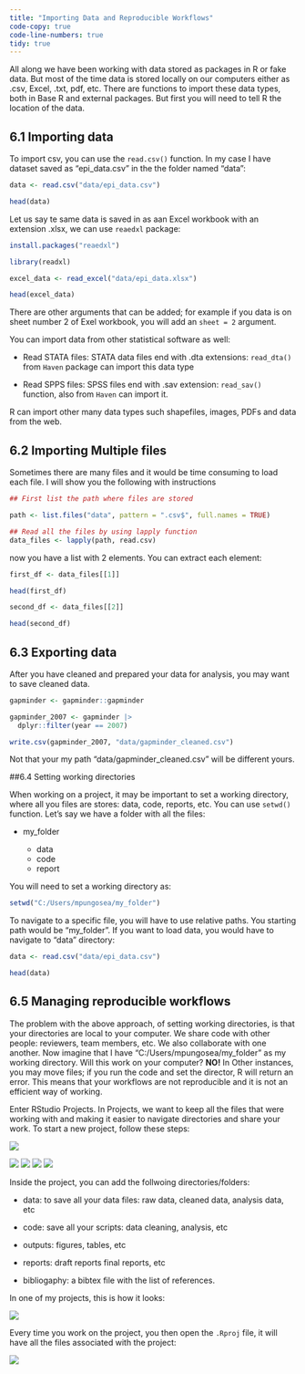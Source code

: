 ```yaml
---
title: "Importing Data and Reproducible Workflows"
code-copy: true
code-line-numbers: true
tidy: true
---
```


All along we have been working with data stored as packages in R or fake data. But most of the time data is stored locally on our computers either as .csv, Excel, .txt, pdf, etc. There are functions to import these data types, both in Base R and external packages. But first you will need to tell R the location of the data.

## 6.1 Importing data

To import csv, you can use the `read.csv()` function. In my case I have dataset saved as "epi_data.csv" in the the folder named "data":

```r

data <- read.csv("data/epi_data.csv")

head(data)
```


Let us say te same data is saved in as aan Excel workbook with an extension .xlsx, we can use `reaedxl` package:

```r
install.packages("reaedxl")
```

```r
library(readxl)

excel_data <- read_excel("data/epi_data.xlsx")

head(excel_data)
```


There are other arguments that can be added; for example if you data is on sheet number 2 of Exel workbook, you will add an `sheet = 2` argument. 


You can import data from other statistical software as well:

- Read STATA files: STATA data files end with .dta extensions: `read_dta()` from `Haven` package can import this data type

- Read SPPS files: SPSS files end with .sav extension: `read_sav()` function, also from `Haven` can import it.

R can import other many data types such shapefiles, images, PDFs and data from the web.


## 6.2 Importing Multiple files

Sometimes there are many files and it would be time consuming to load each file. I will show you the following with instructions

```r
## First list the path where files are stored

path <- list.files("data", pattern = ".csv$", full.names = TRUE) 

## Read all the files by using lapply function
data_files <- lapply(path, read.csv)
```

now you have a list with 2 elements. You can extract each element:

```r
first_df <- data_files[[1]]

head(first_df)
```

```r
second_df <- data_files[[2]]

head(second_df)
```
        

## 6.3 Exporting data

After you have cleaned and prepared your data for analysis, you may want to save cleaned data. 

```r
gapminder <- gapminder::gapminder

gapminder_2007 <- gapminder |> 
  dplyr::filter(year == 2007)

write.csv(gapminder_2007, "data/gapminder_cleaned.csv")
```

Not that your my path "data/gapminder_cleaned.csv" will be different yours. 



##6.4 Setting working directories

When working on a project, it may be important to set a working directory, where all you files are stores: data, code, reports, etc. You can use `setwd()` function. Let's say we have a folder with all the files:

- my_folder

    - data
    - code
    - report
    
You will need to set a working directory as:

```r
setwd("C:/Users/mpungosea/my_folder")
```

To navigate to a specific file, you will have to use relative paths. You starting path would be "my_folder". If you want to load data, you would have to navigate to "data" directory:

```r
data <- read.csv("data/epi_data.csv")

head(data)
```


## 6.5 Managing reproducible workflows

The problem with the above approach, of setting working directories, is that your directories are local to your computer. We share code with other people: reviewers, team members, etc. We also collaborate with one another. Now imagine that I have "C:/Users/mpungosea/my_folder" as my working directory. Will this work on your computer? **NO!** In Other instances, you may move files; if you run the code and set the director, R will return an error. This means that your workflows are not reproducible and it is not an efficient way of working. 

Enter RStudio Projects. In Projects, we want to keep all the files that were working with and making it easier to navigate directories and share your work. To start a new project, follow these steps:


![](images/week_5/r_project_1.png)

![](images/week_5/r_project_2.png)
![](images/week_5/r_project_3.png)
![](images/week_5/r_project_4.png)
![](images/week_5/r_project_5.png)



Inside the project, you can add the follwoing directories/folders:

- data: to save all your data files: raw data, cleaned data, analysis data, etc

- code: save all your scripts: data cleaning, analysis, etc

- outputs: figures, tables, etc

- reports: draft reports final reports, etc

- bibliogaphy: a bibtex file with the list of references. 

In one of my projects, this is how it looks:

![](images/week_5/sample_project.png)

Every time you work on the project, you then open the `.Rproj` file, it will have all the files associated with the project:

![](images/week_5/sample_project_2.png)